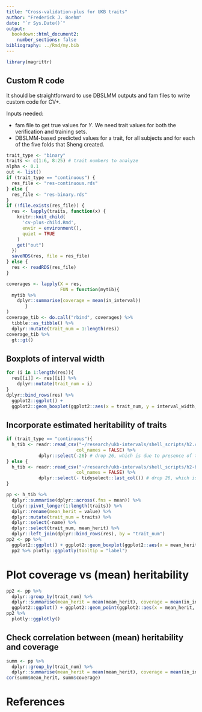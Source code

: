 ```yaml
---
title: "Cross-validation-plus for UKB traits"
author: "Frederick J. Boehm"
date: "`r Sys.Date()`"
output: 
  bookdown::html_document2:
    number_sections: false
bibliography: ../Rmd/my.bib
---
```


```r
library(magrittr)
```


## Custom R code

It should be straightforward to use DBSLMM outputs and fam files to write custom code for CV+.

Inputs needed: 

- fam file to get true values for $Y$. We need trait values for both the verification and training sets.    
- DBSLMM-based predicted values for a trait, for all subjects and for each of the five folds that Sheng created. 




```r
trait_type <- "binary"
traits <- c(1:6, 8:25) # trait numbers to analyze
alpha <- 0.1
out <- list()
if (trait_type == "continuous") {
  res_file <- "res-continuous.rds"
} else {
  res_file <- "res-binary.rds"
}
if (!file.exists(res_file)) {
  res <- lapply(traits, function(x) {
    knitr::knit_child(
      'cv-plus-child.Rmd', 
      envir = environment(), 
      quiet = TRUE
    )
    get("out")
  })
  saveRDS(res, file = res_file)
} else {
  res <- readRDS(res_file)
}
```

```r
coverages <- lapply(X = res, 
                    FUN = function(mytib){
  mytib %>%
    dplyr::summarise(coverage = mean(in_interval))
       }
)
coverage_tib <- do.call("rbind", coverages) %>%
  tibble::as_tibble() %>%
  dplyr::mutate(trait_num = 1:length(res))
coverage_tib %>%
  gt::gt()

```

## Boxplots of interval width

```r
for (i in 1:length(res)){
  res[[i]] <- res[[i]] %>%
    dplyr::mutate(trait_num = i)
}
dplyr::bind_rows(res) %>%
  ggplot2::ggplot() + 
  ggplot2::geom_boxplot(ggplot2::aes(x = trait_num, y = interval_width, group = trait_num))
```

## Incorporate estimated heritability of traits

```r
if (trait_type == "continuous"){
  h_tib <- readr::read_csv("~/research/ukb-intervals/shell_scripts/h2.csv", 
                          col_names = FALSE) %>% 
            dplyr::select(-26) # drop 26, which is due to presence of trailing commas
} else {
  h_tib <- readr::read_csv("~/research/ukb-intervals/shell_scripts/h2-binary.csv", 
                          col_names = FALSE) %>%
            dplyr::select(- tidyselect::last_col()) # drop 26, which is due to presence of trailing commas
}

pp <- h_tib %>% 
  dplyr::summarise(dplyr::across(.fns = mean)) %>%
  tidyr::pivot_longer(1:length(traits)) %>%
  dplyr::rename(mean_herit = value) %>%
  dplyr::mutate(trait_num = traits) %>%
  dplyr::select(-name) %>%
  dplyr::select(trait_num, mean_herit) %>%
  dplyr::left_join(dplyr::bind_rows(res), by = "trait_num") 
pp2 <- pp %>%
  ggplot2::ggplot() + ggplot2::geom_boxplot(ggplot2::aes(x = mean_herit, y = interval_width, group = trait_num, colour = as.factor(trait_num), label = trait_num), show.legend = FALSE)
  pp2 %>% plotly::ggplotly(tooltip = "label")
```


# Plot coverage vs (mean) heritability 

```r
pp2 <- pp %>%
  dplyr::group_by(trait_num) %>%
  dplyr::summarise(mean_herit = mean(mean_herit), coverage = mean(in_interval)) %>%
  ggplot2::ggplot() + ggplot2::geom_point(ggplot2::aes(x = mean_herit, y = coverage, colour = as.factor(trait_num))) 
pp2 %>%
  plotly::ggplotly()

```

## Check correlation between (mean) heritability and coverage


```r
summ <- pp %>%
  dplyr::group_by(trait_num) %>%
  dplyr::summarise(mean_herit = mean(mean_herit), coverage = mean(in_interval))
cor(summ$mean_herit, summ$coverage)
```


# References





